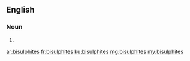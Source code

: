 ==English==

===Noun===
{{head|en|plural}}

# {{plural of|bisulphite|lang=en|nocat=1}}

[[ar:bisulphites]]
[[fr:bisulphites]]
[[ku:bisulphites]]
[[mg:bisulphites]]
[[my:bisulphites]]
